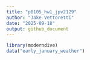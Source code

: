 ```yaml
---
title: "p8105_hw1_jpv2129"
author: "Jake Vettoretti"
date: "2025-09-18"
output: github_document
---
```


```r
library(moderndive)
data("early_january_weather")
```



